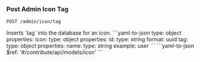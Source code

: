### Post Admin Icon Tag

```
POST /admin/icon/tag
```

<Tabs>
  <Tab title='Description'>
    Inserts `tag` into the database for an icon.
  </Tab>
  <Tab title='Request'>
    ```yaml-to-json
    type: object
    properties:
      icon:
        type: object
        properties:
          id:
            type: string
            format: uuid
      tag:
        type: object
        properties:
          name:
            type: string
            example: user
    ```
  </Tab>
  <Tab title='Response'>
    ```yaml-to-json
    $ref: '#/contribute/api/models/icon'
    ```
  </Tab>
</Tabs>